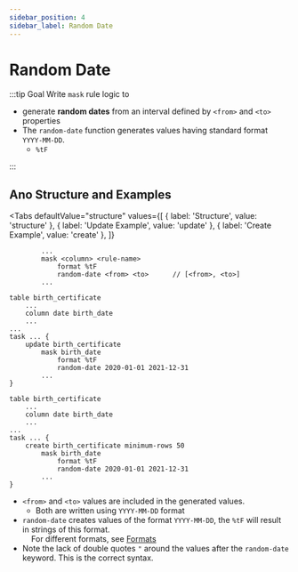 ```yaml
---
sidebar_position: 4
sidebar_label: Random Date
---
```



# Random Date

:::tip Goal
Write `mask` rule logic to

- generate **random dates** from an interval defined by `<from>` and `<to>` properties
- The `random-date` function generates values having standard format `YYYY-MM-DD`.
  - `%tF`

:::

## Ano Structure and Examples

<Tabs
  defaultValue="structure"
  values={[
    { label: 'Structure', value: 'structure' },
    { label: 'Update Example', value: 'update' },
	{ label: 'Create Example', value: 'create' },
  ]}
>

<TabItem value="structure">

```ano
        ...
        mask <column> <rule-name>
            format %tF
            random-date <from> <to>      // [<from>, <to>]
        ...
```

</TabItem>

<TabItem value="update">

```ano
table birth_certificate
    ...
	column date birth_date
    ...
...
task ... {
	update birth_certificate
		mask birth_date
			format %tF
			random-date 2020-01-01 2021-12-31
        ...
}
```

</TabItem>

<TabItem value="create">

```ano
table birth_certificate
    ...
	column date birth_date
    ...
...
task ... {
	create birth_certificate minimum-rows 50
		mask birth_date
			format %tF
			random-date 2020-01-01 2021-12-31
        ...
}
```

</TabItem>

</Tabs>

- `<from>` and `<to>` values are included in the generated values.
  - Both are written using `YYYY-MM-DD` format
- `random-date` creates values of the format `YYYY-MM-DD`, the `%tF` will result in strings of this format.<br/> &nbsp; &nbsp;
  For different formats, see [Formats](../format-output)
- Note the lack of double quotes `"` around the values after the `random-date` keyword. This is the correct syntax.
